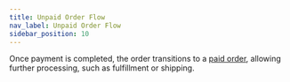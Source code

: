 ```yaml
---
title: Unpaid Order Flow
nav_label: Unpaid Order Flow
sidebar_position: 10
---
```



<UnpaidOrder></UnpaidOrder>

Once payment is completed, the order transitions to a [paid order](/guides/key-concepts/inventory/workflow/paidorder), allowing further processing, such as fulfillment or shipping.

